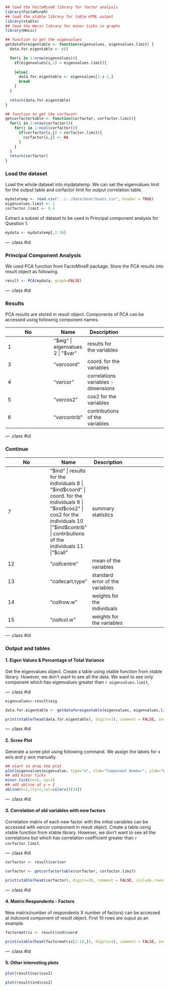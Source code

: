 ```r
## load the FactoMineR library for factor analysis
library(FactoMineR)
## load the xtable library for table HTML output
library(xtable)
## load the Hmisc library for minor ticks in graphs
library(Hmisc)

## function to get the eigenvalues
getdataforeigentable <- function(eigenvalues, eigenvalues.limit) {
  data.for.eigentable <- c()

  for(i in 1:nrow(eigenvalues)){
    if(eigenvalues[i,1] > eigenvalues.limit){
      
    }else{
      data.for.eigentable <- eigenvalues[1:i-1,]
      break
    }
  }
  
  return(data.for.eigentable)
}

## function to get the corfacotr
getcorfactortable <- function(corfactor, corfactor.limit){
  for(i in 1:nrow(corfactor)){
    for(j in 1:ncol(corfactor)){
      if(corfactor[i,j] < corfactor.limit){
        corfactor[i,j] <- NA
      }
    }
  }
  return(corfactor)
}
```

### Load the dataset
Load the whole dataset into mydatatemp. We can set the eigenvalues limit for the output table and corfactor limit for output correlation table.

```r
mydatatemp <- read.csv("../../data/boat/boats.csv", header = TRUE)
eigenvalues.limit <- 1
corfactor.limit <- 0.4
```

Extract a subset of dataset to be used in Principal component analysis for Question 1. 
```r
mydata <- mydatatemp[,2:30]
```

--- .class #id 

### Principal Component Analysis
We used PCA function from FactoMineR package. Store the PCA results into result object as following.
```r
result <- PCA(mydata, graph=FALSE)
```

--- .class #id 

### Results

PCA results are stored in result object. Components of PCA can be accessed using following component names.


No |Name         |      Description                          
------------|-----|---------|-----------
1 | "$eig"        |     eigenvalues                        
2 | "$var"         |    results for the variables         
3 | "$var$coord"    |   coord. for the variables          
4 | "$var$cor"       |  correlations variables - dimensions
5 | "$var$cos2"      |   cos2 for the variables             
6 | "$var$contrib"    |  contributions of the variables 

--- .class #id 

### Continue

No |Name         |      Description                          
------------|-----|---------|-----------
7 | "$ind"        |      results for the individuals        
8 | "$ind$coord"   |     coord. for the individuals         
9 | "$ind$cos2"   |      cos2 for the individuals           
10 |"$ind$contrib"  |    contributions of the individuals  
11 |"$call"       |      summary statistics              
12 |"$call$centre"  |    mean of the variables            
13 |"$call$ecart.type" | standard error of the variables  
14 |"$call$row.w"    |   weights for the individuals        
15 |"$call$col.w"   |    weights for the variables

--- .class #id 

### Output and tables

#### 1. Eigen Values &amp; Percentage of Total Variance

Get the eigenvalues object. Create a table using xtable function from xtable library. However, we don't want to see all the data. We want to see only component which has eigenvalues greater than `r eigenvalues.limit`,

--- .class #id 


```r
eigenvalues<-result$eig

data.for.eigentable <- getdataforeigentable(eigenvalues, eigenvalues.limit)

print(xtable(head(data.for.eigentable), digits=3), comment = FALSE, include.rownames = TRUE, type='HTML')

```

--- .class #id 

#### 2. Scree Plot
Generate a scree plot using following command. We assign the labels for x axis and y axis manually.
```r
## start to draw the plot
plot(eigenvalues$eigenvalue, type="o", xlab="Component Number", ylab="Eigenvalue", col=colors()[26], lwd=2)
## add minor ticks
minor.tick(nx=5, ny=2)
## add abline at y = 1
abline(h=1,lty=2,col=colors()[34]) 

```

--- .class #id 

#### 3. Correlation of old variables with new factors

Correlation matrix of each new factor with the initial variables can be accessed with $var$cor component in result object. Create a table using xtable function from xtable library. However, we don't want to see all the correlations but which has correlation coefficient greater than `r corfactor.limit`.

--- .class #id 

```r
corfactor <- result$var$cor

corfactor <- getcorfactortable(corfactor, corfactor.limit)

print(xtable(head(corfactor), digits=3), comment = FALSE, include.rownames = TRUE, type='HTML')
```

--- .class #id 

#### 4. Matrix:Respondents - Factors

New matrix(number of respondents X number of factors) can be accessed at $ind$coord component of result object. First 10 rows are ouput as an example.

```r
factormatrix <- result$ind$coord

print(xtable(head(factormatrix[1:10,]), digits=3), comment = FALSE, include.rownames = TRUE, type='HTML')
```

--- .class #id 

#### 5. Other interesting plots

```r
plot(result$var$cos2)
```

```r
plot(result$ind$cos2)
```
